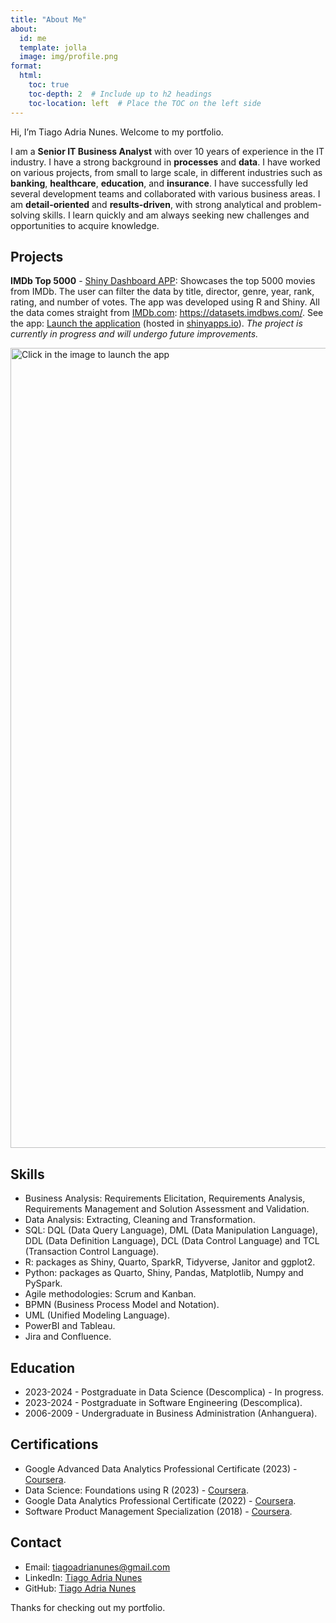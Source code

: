 ```yaml
---
title: "About Me"
about:
  id: me
  template: jolla
  image: img/profile.png
format: 
  html:
    toc: true
    toc-depth: 2  # Include up to h2 headings
    toc-location: left  # Place the TOC on the left side
---
```


::: {#me}
Hi, I'm Tiago Adria Nunes. Welcome to my portfolio.

I am a **Senior IT Business Analyst** with over 10 years of experience in the IT industry. I have a strong background in **processes** and **data**. I have worked on various projects, from small to large scale, in different industries such as **banking**, **healthcare**, **education**, and **insurance**. I have successfully led several development teams and collaborated with various business areas. I am **detail-oriented** and **results-driven**, with strong analytical and problem-solving skills. I learn quickly and am always seeking new challenges and opportunities to acquire knowledge.
:::

## Projects

**IMDb Top 5000** - [Shiny Dashboard APP](https://shiny.posit.co/): Showcases the top 5000 movies from IMDb. The user can filter the data by title, director, genre, year, rank, rating, and number of votes. The app was developed using R and Shiny. All the data comes straight from [IMDb.com](https://imdb.com/): <https://datasets.imdbws.com/>. See the app: [Launch the application](https://tiago-adria-nunes.shinyapps.io/IMDB_TOP_5000/ "Click here") (hosted in [shinyapps.io](https://www.shinyapps.io/)). *The project is currently in progress and will undergo future improvements.*

[![Click in the image to launch the app](img/Imdb_top_5000.png "IMDB Top 5000"){fig-alt="Click in the image to launch the app" width="1280"}](https://tiago-adria-nunes.shinyapps.io/IMDB_TOP_5000/)

## Skills

-   Business Analysis: Requirements Elicitation, Requirements Analysis, Requirements Management and Solution Assessment and Validation.
-   Data Analysis: Extracting, Cleaning and Transformation.
-   SQL: DQL (Data Query Language), DML (Data Manipulation Language), DDL (Data Definition Language), DCL (Data Control Language) and TCL (Transaction Control Language).
-   R: packages as Shiny, Quarto, SparkR, Tidyverse, Janitor and ggplot2.
-   Python: packages as Quarto, Shiny, Pandas, Matplotlib, Numpy and PySpark.
-   Agile methodologies: Scrum and Kanban.
-   BPMN (Business Process Model and Notation).
-   UML (Unified Modeling Language).
-   PowerBI and Tableau.
-   Jira and Confluence.

## Education

-   2023-2024 - Postgraduate in Data Science (Descomplica) - In progress.
-   2023-2024 - Postgraduate in Software Engineering (Descomplica).
-   2006-2009 - Undergraduate in Business Administration (Anhanguera).

## Certifications

-   Google Advanced Data Analytics Professional Certificate (2023) - [Coursera](https://www.coursera.org/professional-certificates/google-data-analytics).
-   Data Science: Foundations using R (2023) - [Coursera](https://www.coursera.org/learn/data-science-foundations-r).
-   Google Data Analytics Professional Certificate (2022) - [Coursera](https://www.coursera.org/professional-certificates/google-data-analytics).
-   Software Product Management Specialization (2018) - [Coursera](https://www.coursera.org/specializations/software-product-management).

## Contact

-   Email: [tiagoadrianunes@gmail.com](mailto:)
-   LinkedIn: [Tiago Adria Nunes](https://www.linkedin.com/in/tiago-adria-nunes/)
-   GitHub: [Tiago Adria Nunes](https://github.com/TiagoAdriaNunes)

Thanks for checking out my portfolio.
